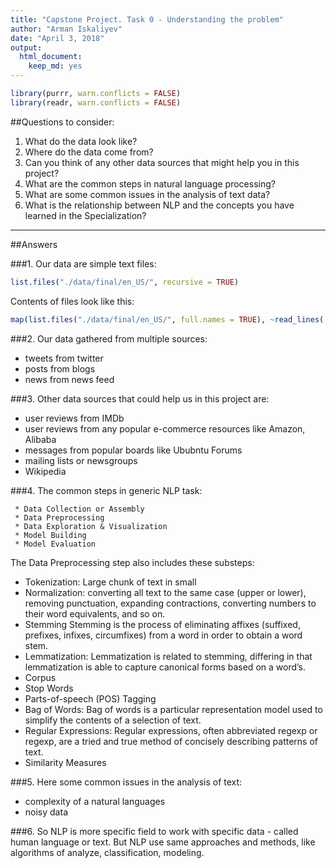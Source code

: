 ```yaml
---
title: "Capstone Project. Task 0 - Understanding the problem"
author: "Arman Iskaliyev"
date: "April 3, 2018"
output: 
  html_document: 
    keep_md: yes
---
```


```r
library(purrr, warn.conflicts = FALSE)
library(readr, warn.conflicts = FALSE)
```

##Questions to consider:

1. What do the data look like?
2. Where do the data come from?
3. Can you think of any other data sources that might help you in this project?
4. What are the common steps in natural language processing?
5. What are some common issues in the analysis of text data?
6. What is the relationship between NLP and the concepts you have learned in the Specialization?

--------------

##Answers

###1. Our data are simple text files: 
```r
list.files("./data/final/en_US/", recursive = TRUE)
```

Contents of files look like this:
```r
map(list.files("./data/final/en_US/", full.names = TRUE), ~read_lines(., skip = 42, n_max = 1))
```

###2. Our data gathered from multiple sources:
  
  * tweets from twitter
  * posts from blogs
  * news from news feed
  
###3. Other data sources that could help us in this project are:

  * user reviews from IMDb 
  * user reviews from any popular e-commerce resources like Amazon, Alibaba
  * messages from popular boards like Ububntu Forums
  * mailing lists or newsgroups
  * Wikipedia
  
###4. The common steps in generic NLP task:

     * Data Collection or Assembly
     * Data Preprocessing
     * Data Exploration & Visualization
     * Model Building
     * Model Evaluation

The Data Preprocessing step also includes these substeps:

+ Tokenization: Large chunk of text in small
+ Normalization: converting all text to the same case (upper or lower), removing punctuation, expanding contractions, converting numbers to their word equivalents, and so on.
+ Stemming Stemming is the process of eliminating affixes (suffixed, prefixes, infixes, circumfixes) from a word in order to obtain a word stem.
+ Lemmatization: Lemmatization is related to stemming, differing in that lemmatization is able to capture canonical forms based on a word's.
+ Corpus
+ Stop Words
+ Parts-of-speech (POS) Tagging
+ Bag of Words: Bag of words is a particular representation model used to simplify the contents of a selection of text.
+ Regular Expressions: Regular expressions, often abbreviated regexp or regexp, are a tried and true method of concisely describing patterns of text.
+ Similarity Measures     

###5. Here some common issues in the analysis of text:

* complexity of a natural languages
* noisy data

###6. So NLP is more specific field to work with specific data - called human language or text. But NLP use same approaches and methods, like algorithms of analyze, classification, modeling.